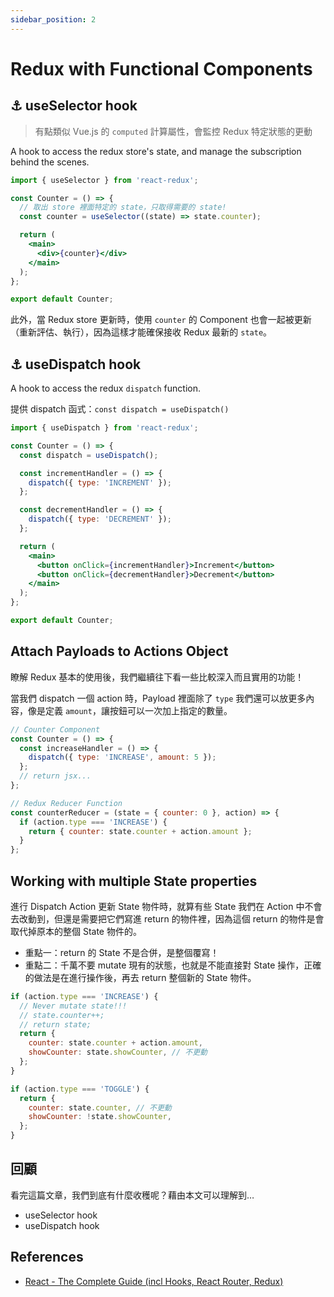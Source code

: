 ```yaml
---
sidebar_position: 2
---
```


# Redux with Functional Components

## ⚓ useSelector hook

> 有點類似 Vue.js 的 `computed` 計算屬性，會監控 Redux 特定狀態的更動

A hook to access the redux store's state, and manage the subscription behind the scenes.

```jsx
import { useSelector } from 'react-redux';

const Counter = () => {
  // 取出 store 裡面特定的 state，只取得需要的 state!
  const counter = useSelector((state) => state.counter);

  return (
    <main>
      <div>{counter}</div>
    </main>
  );
};

export default Counter;
```

此外，當 Redux store 更新時，使用 `counter` 的 Component 也會一起被更新（重新評估、執行），因為這樣才能確保接收 Redux 最新的 `state`。

## ⚓ useDispatch hook

A hook to access the redux `dispatch` function.

提供 dispatch 函式：`const dispatch = useDispatch()`

```jsx
import { useDispatch } from 'react-redux';

const Counter = () => {
  const dispatch = useDispatch();

  const incrementHandler = () => {
    dispatch({ type: 'INCREMENT' });
  };

  const decrementHandler = () => {
    dispatch({ type: 'DECREMENT' });
  };

  return (
    <main>
      <button onClick={incrementHandler}>Increment</button>
      <button onClick={decrementHandler}>Decrement</button>
    </main>
  );
};

export default Counter;
```

## Attach Payloads to Actions Object

瞭解 Redux 基本的使用後，我們繼續往下看一些比較深入而且實用的功能！

當我們 dispatch 一個 action 時，Payload 裡面除了 `type` 我們還可以放更多內容，像是定義 `amount`，讓按鈕可以一次加上指定的數量。

```jsx
// Counter Component
const Counter = () => {
  const increaseHandler = () => {
    dispatch({ type: 'INCREASE', amount: 5 });
  };
  // return jsx...
};

// Redux Reducer Function
const counterReducer = (state = { counter: 0 }, action) => {
  if (action.type === 'INCREASE') {
    return { counter: state.counter + action.amount };
  }
};
```

## Working with multiple State properties

進行 Dispatch Action 更新 State 物件時，就算有些 State 我們在 Action 中不會去改動到，但還是需要把它們寫進 return 的物件裡，因為這個 return 的物件是會取代掉原本的整個 State 物件的。

- 重點一：return 的 State 不是合併，是整個覆寫！
- 重點二：千萬不要 mutate 現有的狀態，也就是不能直接對 State 操作，正確的做法是在進行操作後，再去 return 整個新的 State 物件。

```jsx
if (action.type === 'INCREASE') {
  // Never mutate state!!!
  // state.counter++;
  // return state;
  return {
    counter: state.counter + action.amount,
    showCounter: state.showCounter, // 不更動
  };
}

if (action.type === 'TOGGLE') {
  return {
    counter: state.counter, // 不更動
    showCounter: !state.showCounter,
  };
}
```

## 回顧

看完這篇文章，我們到底有什麼收穫呢？藉由本文可以理解到…

- useSelector hook
- useDispatch hook

## References

- [React - The Complete Guide (incl Hooks, React Router, Redux)](https://www.udemy.com/course/react-the-complete-guide-incl-redux/)
